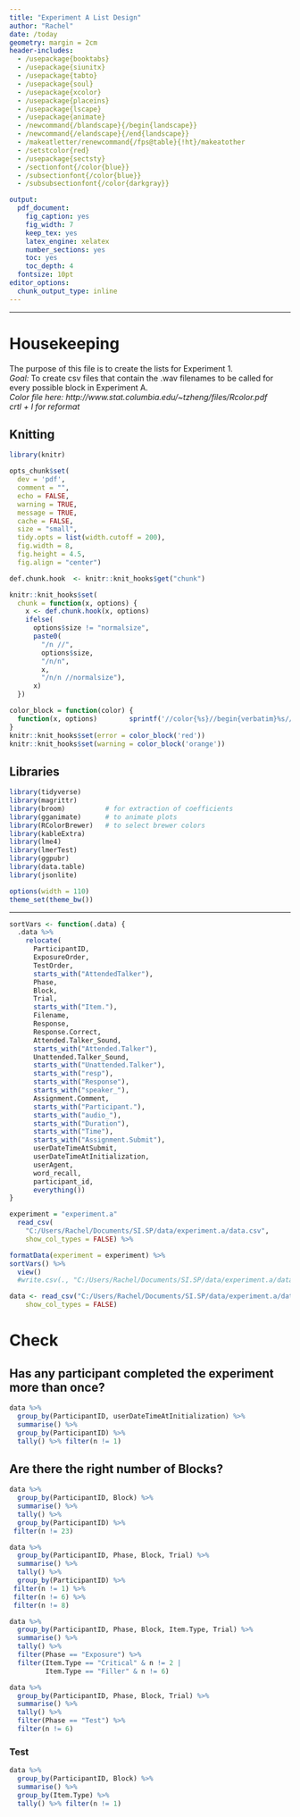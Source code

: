 ```yaml
---
title: "Experiment A List Design"
author: "Rachel"
date: /today
geometry: margin = 2cm
header-includes:
  - /usepackage{booktabs}
  - /usepackage{siunitx}
  - /usepackage{tabto}
  - /usepackage{soul}
  - /usepackage{xcolor}
  - /usepackage{placeins}
  - /usepackage{lscape}
  - /usepackage{animate}
  - /newcommand{/blandscape}{/begin{landscape}}
  - /newcommand{/elandscape}{/end{landscape}}
  - /makeatletter/renewcommand{/fps@table}{!ht}/makeatother
  - /setstcolor{red}
  - /usepackage{sectsty}
  - /sectionfont{/color{blue}} 
  - /subsectionfont{/color{blue}}
  - /subsubsectionfont{/color{darkgray}}

output:
  pdf_document: 
    fig_caption: yes
    fig_width: 7
    keep_tex: yes
    latex_engine: xelatex
    number_sections: yes
    toc: yes
    toc_depth: 4
  fontsize: 10pt
editor_options: 
  chunk_output_type: inline
---   
```

***
# Housekeeping   
The purpose of this file is to create the lists for Experiment 1.  
_Goal:_ To create csv files that contain the .wav filenames to be called for every possible block in Experiment A.  
*Color file here: http://www.stat.columbia.edu/~tzheng/files/Rcolor.pdf*  
*crtl + I for reformat*   

## Knitting    
```r

library(knitr)

opts_chunk$set(
  dev = 'pdf',
  comment = "", 
  echo = FALSE, 
  warning = TRUE, 
  message = TRUE,
  cache = FALSE, 
  size = "small",
  tidy.opts = list(width.cutoff = 200),
  fig.width = 8, 
  fig.height = 4.5, 
  fig.align = "center")

def.chunk.hook  <- knitr::knit_hooks$get("chunk")

knitr::knit_hooks$set(
  chunk = function(x, options) {
    x <- def.chunk.hook(x, options)
    ifelse(
      options$size != "normalsize", 
      paste0(
        "/n //", 
        options$size,
        "/n/n", 
        x, 
        "/n/n //normalsize"), 
      x)
  })

color_block = function(color) {
  function(x, options)        sprintf('//color{%s}//begin{verbatim}%s//end{verbatim}//color{black}', color, x)
}
knitr::knit_hooks$set(error = color_block('red'))
knitr::knit_hooks$set(warning = color_block('orange'))
```

## Libraries   
```r
library(tidyverse)
library(magrittr)
library(broom)          # for extraction of coefficients
library(gganimate)      # to animate plots
library(RColorBrewer)   # to select brewer colors
library(kableExtra) 
library(lme4)
library(lmerTest)
library(ggpubr)
library(data.table)
library(jsonlite)
```

```r
options(width = 110)
theme_set(theme_bw())
```
_____
```r
sortVars <- function(.data) {
  .data %>%
    relocate(
      ParticipantID,
      ExposureOrder,
      TestOrder,
      starts_with("AttendedTalker"),
      Phase,
      Block,
      Trial,
      starts_with("Item."), 
      Filename,
      Response,
      Response.Correct,
      Attended.Talker_Sound,
      starts_with("Attended.Talker"),
      Unattended.Talker_Sound,
      starts_with("Unattended.Talker"),
      starts_with("resp"),
      starts_with("Response"),
      starts_with("speaker_"),
      Assignment.Comment,
      starts_with("Participant."), 
      starts_with("audio_"),
      starts_with("Duration"),
      starts_with("Time"),
      starts_with("Assignment.Submit"),
      userDateTimeAtSubmit,
      userDateTimeAtInitialization,
      userAgent,
      word_recall,
      participant_id,
      everything())
}
```


```r
experiment = "experiment.a"
  read_csv(
    "C:/Users/Rachel/Documents/SI.SP/data/experiment.a/data.csv",
    show_col_types = FALSE) %>%

formatData(experiment = experiment) %>%
sortVars() %>%
  view()
  #write.csv(., "C:/Users/Rachel/Documents/SI.SP/data/experiment.a/data2.csv")
```

```r
data <- read_csv("C:/Users/Rachel/Documents/SI.SP/data/experiment.a/data2.csv",
    show_col_types = FALSE)
```

# Check  
## Has any participant completed the experiment more than once?  
```r
data %>%
  group_by(ParticipantID, userDateTimeAtInitialization) %>%
  summarise() %>%
  group_by(ParticipantID) %>%
  tally() %>% filter(n != 1)
```

## Are there the right number of Blocks?  
```r
data %>%
  group_by(ParticipantID, Block) %>%
  summarise() %>%   
  tally() %>%
  group_by(ParticipantID) %>%
 filter(n != 23)
```

```r
data %>%
  group_by(ParticipantID, Phase, Block, Trial) %>%
  summarise() %>%   
  tally() %>%
  group_by(ParticipantID) %>%
 filter(n != 1) %>%
 filter(n != 6) %>%
 filter(n != 8)
```

```r
data %>%
  group_by(ParticipantID, Phase, Block, Item.Type, Trial) %>%
  summarise() %>%   
  tally() %>%
  filter(Phase == "Exposure") %>%
  filter(Item.Type == "Critical" & n != 2 | 
         Item.Type == "Filler" & n != 6)
```

```r
data %>%
  group_by(ParticipantID, Phase, Block, Trial) %>%
  summarise() %>%   
  tally() %>%
  filter(Phase == "Test") %>%
  filter(n != 6)
```


 

### Test  
```r
data %>%
  group_by(ParticipantID, Block) %>%
  summarise() %>%
  group_by(Item.Type) %>%
  tally() %>% filter(n != 1)
```


